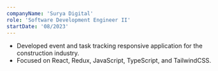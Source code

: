 ```yaml
---
companyName: 'Surya Digital'
role: 'Software Development Engineer II'
startDate: '08/2023'
---
```


-   Developed event and task tracking responsive application for the construction industry.
-   Focused on React, Redux, JavaScript, TypeScript, and TailwindCSS.
